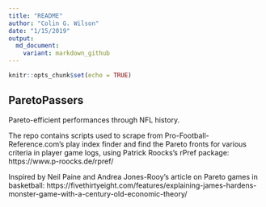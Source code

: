 ```yaml
---
title: "README"
author: "Colin G. Wilson"
date: "1/15/2019"
output:
  md_document:
    variant: markdown_github
---
```


```r
knitr::opts_chunk$set(echo = TRUE)
```

## ParetoPassers

Pareto-efficient performances through NFL history.

The repo contains scripts used to scrape from Pro-Football-Reference.com's play index finder and find the Pareto fronts for various criteria in player game logs, using Patrick Roocks's rPref package: https://www.p-roocks.de/rpref/



Inspired by Neil Paine and Andrea Jones-Rooy's article on Pareto games in basketball: https://fivethirtyeight.com/features/explaining-james-hardens-monster-game-with-a-century-old-economic-theory/
